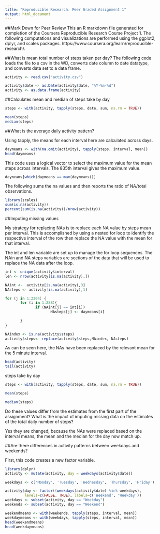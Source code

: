 ---
title: "Reproducible Research: Peer Graded Assignment 1"
output: html_document
---

##Mark Down for Peer Review
This an R markdown file generated for completion of the Coursera Reproducible Research Course Project 1. The following computations and visualizations are performed using the ggplot2, dplyr, and scales packages. https://www.coursera.org/learn/reproducible-research/.

##What is mean total number of steps taken per day?
The following code loads the file to a csv in the WD, converts date column to date datatype, and converts data set to a data frame.

```{r setup, include=FALSE}
activity <- read.csv("activity.csv")

activity$date <- as.Date(activity$date, "%Y-%m-%d")
activity <- as.data.frame(activity)
```

##Calculates mean and median of steps take by day

```{r}
steps <- with(activity, tapply(steps, date, sum, na.rm = TRUE))

mean(steps)
median(steps)
```

##What is the average daily activity pattern?

Using tapply, the means for each interval here are calculated across days.

```{r}
daymeans <- with(na.omit(activity), tapply(steps, interval, mean))
head(daymeans)
```

This code uses a logical vector to select the maximum value for the mean steps across intervals. The 835th interval gives the maximum value.

```{r}
daymeans[which(daymeans == max(daymeans))]
```

The following sums the na values and then reports the ratio of NA/total observations.

```{r}
library(scales)
sum(is.na(activity))
percent(sum(is.na(activity))/nrow(activity))
```

##Imputing missing values

My strategy for replacing NAs is to replace each NA value by steps mean per interval. This is accomplished by using a nested for loop to identify the respective interval of the row then replace the NA value with the mean for that interval.

The int and len variable are set up to manage the for loop sequences. The NAin and NA steps variables are sections of the data that will be used to replace the NA data after the loop.

```{r}
int <- unique(activity$interval)
len <- nrow(activity[is.na(activity),])

NAint <-  activity[is.na(activity),3]
NAsteps <- activity[is.na(activity),1]

for (j in 1:2304) {
       for (i in 1:288){
              if (NAint[j] == int[i])
                     NAsteps[j] <- daymeans[i]
       
       }
}

NAindex <- is.na(activity$steps)
activity$steps<- replace(activity$steps,NAindex, NAsteps)
```

As can be seen here, the NAs have been replaced by the relevant mean for the 5 minute interval.

```{r}
head(activity)
tail(activity)
```

steps take by day

```{r}
steps <- with(activity, tapply(steps, date, sum, na.rm = TRUE))

mean(steps)

median(steps)
```

Do these values differ from the estimates from the first part of the assignment? What is the impact of imputing missing data on the estimates of the total daily number of steps?

Yes they are changed, because the NAs were replaced based on the interval means, the mean and the median for the day now match up.

##Are there differences in activity patterns between weekdays and weekends?

First, this code creates a new factor variable.

```{r}
library(dplyr)
activity <- mutate(activity, day = weekdays(activity$date))

weekdays <- c('Monday', 'Tuesday', 'Wednesday', 'Thursday', 'Friday')

activity$day <- factor((weekdays(activity$date) %in% weekdays), 
         levels=c(FALSE, TRUE), labels=c('Weekend', 'Weekday'))
weekdays <- subset(activity, day == "Weekday")
weekends <- subset(activity, day == "Weekend")

weekendmeans <- with(weekends, tapply(steps, interval, mean))
weekdaymeans <- with(weekdays, tapply(steps, interval, mean))
head(weekendmeans)
head(weekdaymeans)
```







